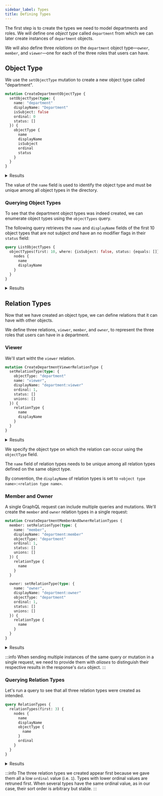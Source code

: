 ```yaml
---
sidebar_label: Types
title: Defining Types
---
```


The first step is to create the types we need to model departments and roles. We will define one _object type_ called
`department` from which we can later create instances of `department` objects.

We will also define three _relations_ on the `department` object type&mdash;`owner`, `member`, and `viewer`&mdash;one for each of
the three roles that users can have.

## Object Type

We use the `setObjectType` mutation to create a new
object type called "department".

```graphql title="Query"
mutation CreateDepartmentObjectType {
  setObjectType(type: {
    name: "department"
    displayName: "Department"
    isSubject: false
    ordinal: 0
    status: []
  }) {
    objectType {
      name
      displayName
      isSubject
      ordinal
      status
    }
  }
}
```

<details>
  <summary>Results</summary>
  <div><span/>

```json
{
  "data": {
    "setObjectType": {
      "objectType": {
        "name": "department",
        "displayName": "Department",
        "isSubject": false,
        "ordinal": 0,
        "status": []
      }
    }
  }
}
```
  </div>
</details>

The value of the `name` field is used to identify the object type and must be unique among all object types in the directory.

### Querying Object Types

To see that the department object types was indeed created, we can enumerate object types using the
`objectTypes` query.

The following query retrieves the `name` and `displayName` fields of the first 10 object types that are not subject
_and_ have an no modifier flags in their `status` field:

```graphql title="Query"
query ListObjectTypes {
  objectTypes(first: 10, where: {isSubject: false, status: {equals: []}}) {
    nodes {
      name
      displayName
    }
  }
}
```

<details>
  <summary>Results</summary>
  <div><span/>

```json
{
  "data": {
    "objectTypes": {
      "nodes": [
        {
          "name": "department",
          "displayName": "Department"
        },
        {
          "name": "application",
          "displayName": "Application"
        },
        {
          "name": "resource",
          "displayName": "Resource"
        }
      ]
    }
  }
}
```
  </div>
</details>


## Relation Types

Now that we have created an object type, we can define relations that it can have with other objects.

We define three relations, `viewer`, `member`, and `owner`, to represent the three roles that users can have in a
department.

### Viewer

We'll start witht the `viewer` relation.


```graphql title="Query"
mutation CreateDepartmentViewerRelationType {
  setRelationType(type: {
    objectType: "department"
    name: "viewer",
    displayName: "department:viewer"
    ordinal: 1,
    status: []
    unions: []
  }) {
    relationType {
      name
      displayName
    }
  }
}
```

<details>
  <summary>Results</summary>
  <div><span/>

```json
{
  "data": {
    "setRelationType": {
      "relationType": {
        "name": "viewer",
        "displayName": "department:viewer"
      }
    }
  }
}
```
  </div>
</details>

We specify the object type on which the relation can occur using the `objectType` field.

The `name` field of relation types needs to be unique among all relation types defined on the same object type.

By convention, the `displayName` of relation types is set to `<object type name>:<relation type name>`.

### Member and Owner

A single GraphQL request can include multiple queries and mutations. We'll create the `member` and `owner` relation
types in a single request:

```graphql title="Query"
mutation CreateDepartmentMemberAndOwnerRelationTypes {
  member: setRelationType(type: {
    name: "member",
    displayName: "department:member"
    objectType: "department"
    ordinal: 1,
    status: []
    unions: []
  }) {
    relationType {
      name
    }
  }

  owner: setRelationType(type: {
    name: "owner",
    displayName: "department:owner"
    objectType: "department"
    ordinal: 1,
    status: []
    unions: []
  }) {
    relationType {
      name
    }
  }
}
```

<details>
  <summary>Results</summary>
  <div><span/>

```json
{
  "data": {
    "member": {
      "relationType": {
        "name": "member"
      }
    },
    "owner": {
      "relationType": {
        "name": "owner"
      }
    }
  }
}
```
  </div>
</details>

:::info
When sending multiple instances of the same query or mutation in a single request, we need to provide them with
_aliases_ to distinguish their respective results in the response's `data` object.
:::

### Querying Relation Types

Let's run a query to see that all three relation types were created as intended.

```graphql title="Query"
query RelationTypes {
  relationTypes(first: 3) {
    nodes {
      name
      displayName
      objectType {
        name
      }
      ordinal
    }
  }
}
```

<details>
  <summary>Results</summary>
  <div><span/>

```json
{
  "data": {
    "relationTypes": {
      "nodes": [
        {
          "name": "viewer",
          "displayName": "department:viewer",
          "objectType": {
            "name": "department"
          },
          "ordinal": 1,
        },
        {
          "name": "member",
          "displayName": "department:member",
          "objectType": {
            "name": "department"
          },
          "ordinal": 1,
        },
        {
          "name": "owner",
          "displayName": "department:owner",
          "objectType": {
            "name": "department"
          },
          "ordinal": 1,
        }
      ]
    }
  }
}
```
  </div>
</details>

:::info
The three relation types we created appear first because we gave them all a low `ordinal` value (i.e. `1`).
Types with lower ordinal values are retruned first. When several types have the same ordinal value, as in our case,
their sort order is arbitrary but stable.
:::
